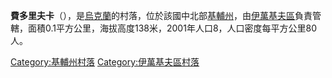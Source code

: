 {{coord|50|59|25|N|29|54|59|E|scale:30000|display=title}}

'''費多里夫卡'''（{{lang-uk|Федорівка}}），是[[烏克蘭|烏克蘭]]的村落，位於該國中北部[[基輔州|基輔州]]，由[[伊萬基夫區|伊萬基夫區]]負責管轄，面積0.1平方公里，海拔高度138米，2001年人口8，人口密度每平方公里80人。

{{DEFAULTSORT:Федорівка}}
[[Category:基輔州村落|Category:基輔州村落]]
[[Category:伊萬基夫區村落|Category:伊萬基夫區村落]]


{{Kiev-geo-stub}}